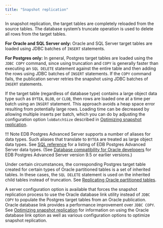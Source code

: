 ```yaml
---
title: "Snapshot replication"
---
```


<div id="snapshot_replication" class="registered_link"></div>

In snapshot replication, the target tables are completely reloaded from the source tables. The database system’s truncate operation is used to delete all rows from the target tables.

**For Oracle and SQL Server only:** Oracle and SQL Server target tables are loaded using JDBC batches of `INSERT` statements.

**For Postgres only:** In general, Postgres target tables are loaded using the `JDBC COPY` command, since using truncation and `COPY` is generally faster than executing an `SQL DELETE` statement against the entire table and then adding the rows using JDBC batches of `INSERT` statements. If the `COPY` command fails, the publication server retries the snapshot using JDBC batches of `INSERT` statements.

If the target table (regardless of database type) contains a large object data type such as `BYTEA`, `BLOB`, or `CLOB`, then rows are loaded one at a time per batch using an `INSERT` statement. This approach avoids a heap space error resulting from potentially large rows. Loading time can be decreased by allowing multiple inserts per batch, which you can do by adjusting the configuration option `lobBatchSize` described in [Optimizing snapshot replication](../../05_smr_operation/08_optimizing_performance/01_optimizing_snapshot_replication/#optimizing_snapshot_replication).

!!! Note
    EDB Postgres Advanced Server supports a number of aliases for data types. Such aliases that translate to `BYTEA` are treated as large object data types. See [SQL reference](/epas/latest/epas_compat_reference/) for a listing of EDB Postgres Advanced Server data types. (See [Database compatibility for Oracle developers](/epas/latest/epas_compat_ora_dev_guide/) for EDB Postgres Advanced Server version 9.5 or earlier versions.)

Under certain circumstances, the corresponding Postgres target table created for certain types of Oracle partitioned tables is a set of inherited tables. In these cases, the `SQL DELETE` statement is used on the inherited child tables instead of truncation. See [Replicating Oracle partitioned tables](../../10_appendix/03_miscellaneous_xdb_processing_topics/01_publications_and_subscriptions_server_conf_options/04_replicate_oracle_partitioned_tables/#replicate_oracle_partitioned_tables).

A server configuration option is available that forces the snapshot replication process to use the Oracle database link utility instead of `JDBC COPY` to populate the Postgres target tables from an Oracle publication. Oracle database link provides a performance improvement over `JDBC COPY`. See [Optimizing snapshot replication](../../05_smr_operation/08_optimizing_performance/01_optimizing_snapshot_replication/#optimizing_snapshot_replication) for information on using the Oracle database link option as well as various configuration options to optimize snapshot replication.
